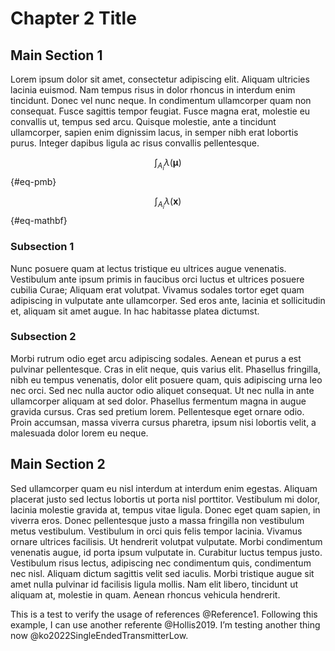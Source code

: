 # Chapter 2 Title {#sec-Chapter2}

## Main Section 1

Lorem ipsum dolor sit amet, consectetur adipiscing elit. Aliquam ultricies lacinia euismod. Nam tempus risus in dolor rhoncus in interdum enim tincidunt. Donec vel nunc neque. In condimentum ullamcorper quam non consequat. Fusce sagittis tempor feugiat. Fusce magna erat, molestie eu convallis ut, tempus sed arcu. Quisque molestie, ante a tincidunt ullamcorper, sapien enim dignissim lacus, in semper nibh erat lobortis purus. Integer dapibus ligula ac risus convallis pellentesque.


$$
\int_{A_i}{\lambda (\pmb{\mu})}
$$ {#eq-pmb}


$$
\int_{A_i}{\lambda (\mathbf{x})}
$$ {#eq-mathbf}

### Subsection 1

Nunc posuere quam at lectus tristique eu ultrices augue venenatis. Vestibulum ante ipsum primis in faucibus orci luctus et ultrices posuere cubilia Curae; Aliquam erat volutpat. Vivamus sodales tortor eget quam adipiscing in vulputate ante ullamcorper. Sed eros ante, lacinia et sollicitudin et, aliquam sit amet augue. In hac habitasse platea dictumst.


### Subsection 2

Morbi rutrum odio eget arcu adipiscing sodales. Aenean et purus a est pulvinar pellentesque. Cras in elit neque, quis varius elit. Phasellus fringilla, nibh eu tempus venenatis, dolor elit posuere quam, quis adipiscing urna leo nec orci. Sed nec nulla auctor odio aliquet consequat. Ut nec nulla in ante ullamcorper aliquam at sed dolor. Phasellus fermentum magna in augue gravida cursus. Cras sed pretium lorem. Pellentesque eget ornare odio. Proin accumsan, massa viverra cursus pharetra, ipsum nisi lobortis velit, a malesuada dolor lorem eu neque.


## Main Section 2

Sed ullamcorper quam eu nisl interdum at interdum enim egestas. Aliquam placerat justo sed lectus lobortis ut porta nisl porttitor. Vestibulum mi dolor, lacinia molestie gravida at, tempus vitae ligula. Donec eget quam sapien, in viverra eros. Donec pellentesque justo a massa fringilla non vestibulum metus vestibulum. Vestibulum in orci quis felis tempor lacinia. Vivamus ornare ultrices facilisis. Ut hendrerit volutpat vulputate. Morbi condimentum venenatis augue, id porta ipsum vulputate in. Curabitur luctus tempus justo. Vestibulum risus lectus, adipiscing nec condimentum quis, condimentum nec nisl. Aliquam dictum sagittis velit sed iaculis. Morbi tristique augue sit amet nulla pulvinar id facilisis ligula mollis. Nam elit libero, tincidunt ut aliquam at, molestie in quam. Aenean rhoncus vehicula hendrerit.

This is a test to verify the usage of references @Reference1. Following this example, I can use another referente @Hollis2019. I'm testing another thing now @ko2022SingleEndedTransmitterLow.

